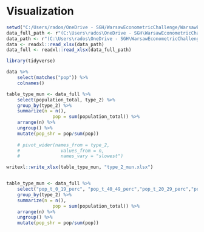 
# Visualization

```r
setwd("C:/Users/rados/OneDrive - SGH/WarsawEconometricChallenge/WarsawEconometricChallenge/4_visualization_tables")
data_full_path <- r"(C:\Users\rados\OneDrive - SGH\WarsawEconometricChallenge\WarsawEconometricChallenge\datamaster_final_full.xlsx)"
data_path <- r"(C:\Users\rados\OneDrive - SGH\WarsawEconometricChallenge\WarsawEconometricChallenge\datamaster_final.xlsx)"
data <- readxl::read_xlsx(data_path)
data_full <- readxl::read_xlsx(data_full_path)

library(tidyverse)

data %>% 
	select(matches("pop")) %>% 
	colnames()
```

```r

table_type_mun <- data_full %>% 
	select(population_total, type_2) %>% 
	group_by(type_2) %>% 
	summarize(n = n(),
				 pop = sum(population_total)) %>% 
	arrange(n) %>% 
	ungroup() %>% 
	mutate(pop_shr = pop/sum(pop))
	
	# pivot_wider(names_from = type_2,
	# 				values_from = n,
	# 				names_vary = "slowest")

writexl::write_xlsx(table_type_mun, "type_2_mun.xlsx") 



```


```r
table_type_mun <- data_full %>% 
	select("pop_t_0_19_perc", "pop_t_40_49_perc","pop_t_20_29_perc","pop_t_50_59_perc","pop_t_60_84_perc","pop_f_all_perc"  ) %>% 
	group_by(type_2) %>% 
	summarize(n = n(),
				 pop = sum(population_total)) %>% 
	arrange(n) %>% 
	ungroup() %>% 
	mutate(pop_shr = pop/sum(pop))


```

